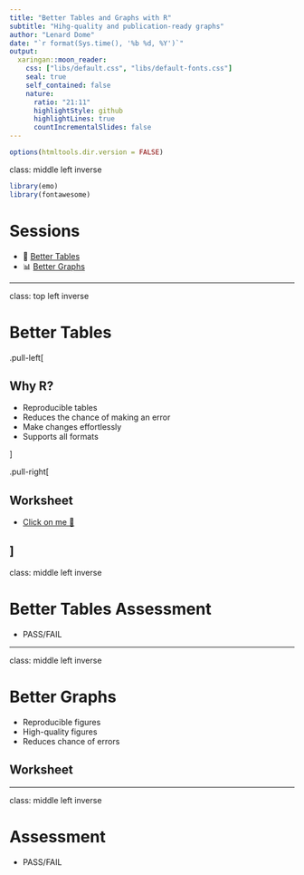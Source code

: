 ```yaml
---
title: "Better Tables and Graphs with R"
subtitle: "Hihg-quality and publication-ready graphs"
author: "Lenard Dome"
date: "`r format(Sys.time(), '%b %d, %Y')`"
output:
  xaringan::moon_reader:
    css: ["libs/default.css", "libs/default-fonts.css"]
    seal: true 
    self_contained: false
    nature:
      ratio: "21:11"
      highlightStyle: github
      highlightLines: true
      countIncrementalSlides: false
---
```



```r
options(htmltools.dir.version = FALSE)
```

class: middle left inverse

```r
library(emo)
library(fontawesome)
```


# Sessions

* 🔢 [Better Tables](https://www.andywills.info/rminr/better-tables.html)
* 📊 [Better Graphs](https://www.andywills.info/rminr/better-graphs.html)

---

class: top left inverse

# Better Tables

.pull-left[

## Why R?

* Reproducible tables
* Reduces the chance of making an error
* Make changes effortlessly 
* Supports all formats

]

.pull-right[

## Worksheet

* [Click on me 📝](https://www.andywills.info/rminr/better-tables.html)

]
---

class: middle left inverse

# Better Tables Assessment

* PASS/FAIL

---

class: middle left inverse

# Better Graphs

* Reproducible figures
* High-quality figures
* Reduces chance of errors

## Worksheet

---

class: middle left inverse

# Assessment

* PASS/FAIL
